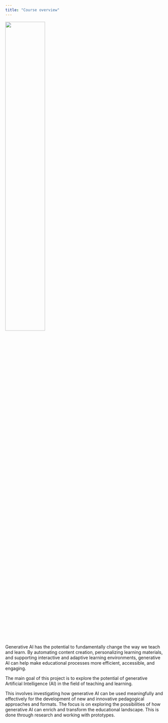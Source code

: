 ```yaml
---
title: "Course overview"
---
```


![](/images/logo.png){width="50%"}


Generative AI has the potential to fundamentally change the way we teach and learn. By automating content creation, personalizing learning materials, and supporting interactive and adaptive learning environments, generative AI can help make educational processes more efficient, accessible, and engaging.

The main goal of this project is to explore the potential of generative Artificial Intelligence (AI) in the field of teaching and learning.

This involves investigating how generative AI can be used meaningfully and effectively for the development of new and innovative pedagogical approaches and formats. The focus is on exploring the possibilities of how generative AI can enrich and transform the educational landscape. This is done through research and working with prototypes.